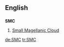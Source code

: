 ==English==

==={{initialism}}===
'''SMC'''

# {{galaxy}} [[w:Small Magellanic Cloud|Small Magellanic Cloud]]

[[de:SMC]]
[[tr:SMC]]